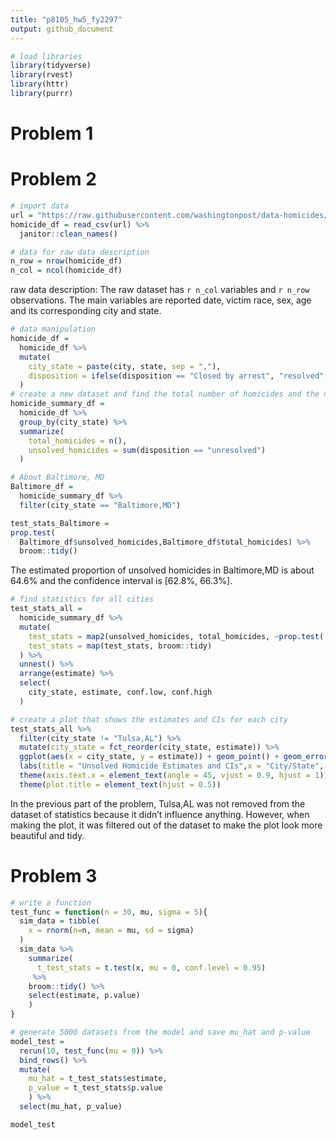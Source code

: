 ```yaml
---
title: "p8105_hw5_fy2297"
output: github_document
---
```


```r
# load libraries
library(tidyverse)
library(rvest)
library(httr)
library(purrr)
```

# Problem 1


# Problem 2
```r
# import data
url = "https://raw.githubusercontent.com/washingtonpost/data-homicides/master/homicide-data.csv"
homicide_df = read_csv(url) %>% 
  janitor::clean_names()
```

```r
# data for raw data description
n_row = nrow(homicide_df)
n_col = ncol(homicide_df)
```
raw data description:
The raw dataset has `r n_col` variables and `r n_row` observations. The main variables are reported date, victim race, sex, age and its corresponding city and state.

```r
# data manipulation
homicide_df = 
  homicide_df %>% 
  mutate(
    city_state = paste(city, state, sep = ","),
    disposition = ifelse(disposition == "Closed by arrest", "resolved", "unresolved")
  )
# create a new dataset and find the total number of homicides and the number of unsolved homicides within cities
homicide_summary_df =
  homicide_df %>% 
  group_by(city_state) %>% 
  summarize(
    total_homicides = n(),
    unsolved_homicides = sum(disposition == "unresolved")
  )
```

```r
# About Baltimore, MD
Baltimore_df =  
  homicide_summary_df %>% 
  filter(city_state == "Baltimore,MD")

test_stats_Baltimore = 
prop.test(
  Baltimore_df$unsolved_homicides,Baltimore_df$total_homicides) %>% 
  broom::tidy()
```
The estimated proportion of unsolved homicides in Baltimore,MD is about 64.6% and the confidence interval is [62.8%, 66.3%].

```r
# find statistics for all cities
test_stats_all = 
  homicide_summary_df %>% 
  mutate(
    test_stats = map2(unsolved_homicides, total_homicides, ~prop.test(.x, .y)),
    test_stats = map(test_stats, broom::tidy)
  ) %>% 
  unnest() %>% 
  arrange(estimate) %>% 
  select(
    city_state, estimate, conf.low, conf.high
  )
```

```r
# create a plot that shows the estimates and CIs for each city
test_stats_all %>% 
  filter(city_state != "Tulsa,AL") %>% 
  mutate(city_state = fct_reorder(city_state, estimate)) %>% 
  ggplot(aes(x = city_state, y = estimate)) + geom_point() + geom_errorbar(aes(ymin = conf.low, ymax = conf.high)) +
  labs(title = "Unsolved Homicide Estimates and CIs",x = "City/State", y = "Proportions of Unsolved Homicides") +
  theme(axis.text.x = element_text(angle = 45, vjust = 0.9, hjust = 1)) +
  theme(plot.title = element_text(hjust = 0.5)) 
```
In the previous part of the problem, Tulsa,AL was not removed from the dataset of statistics because it didn't influence anything. However, when making the plot, it was filtered out of the dataset to make the plot look more beautiful and tidy.

# Problem 3
```r
# write a function
test_func = function(n = 30, mu, sigma = 5){
  sim_data = tibble(
    x = rnorm(n=n, mean = mu, sd = sigma)
  )
  sim_data %>% 
    summarize(
      t_test_stats = t.test(x, mu = 0, conf.level = 0.95)
     %>% 
    broom::tidy() %>% 
    select(estimate, p.value)
    )
}

# generate 5000 datasets from the model and save mu_hat and p-value
model_test =
  rerun(10, test_func(mu = 0)) %>% 
  bind_rows() %>% 
  mutate(
    mu_hat = t_test_stats$estimate,
    p_value = t_test_stats$p.value
    ) %>% 
  select(mu_hat, p_value)

model_test

```

```r

```




